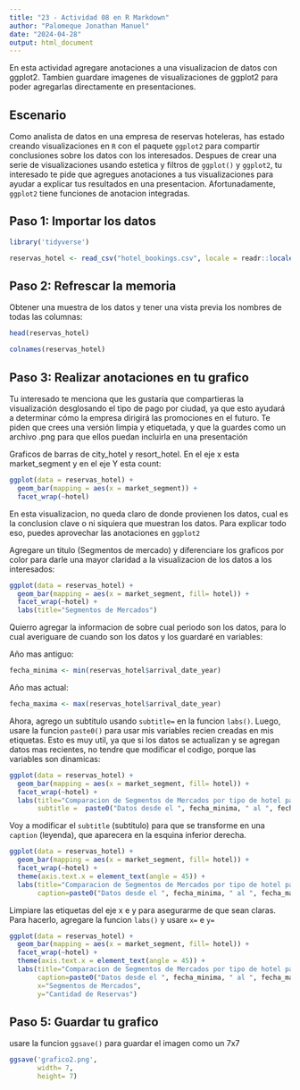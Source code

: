 ```yaml
---
title: "23 - Actividad 08 en R Markdown"
author: "Palomeque Jonathan Manuel"
date: "2024-04-28"
output: html_document
---
```



En esta actividad agregare anotaciones a una visualizacion de datos con ggplot2. Tambien guardare imagenes de visualizaciones de ggplot2 para poder agregarlas  directamente en presentaciones.

## Escenario
Como analista de datos en una empresa de reservas hoteleras, has estado creando visualizaciones en `R` con el paquete `ggplot2` para compartir conclusiones sobre los datos con los interesados. Despues de crear una serie de visualizaciones usando estetica y filtros de `ggplot()` y `ggplot2`, tu interesado te pide que agregues anotaciones a tus visualizaciones para ayudar a explicar tus resultados  en una presentacion. Afortunadamente, `ggplot2` tiene funciones de anotacion integradas.

## Paso 1: Importar los datos

```r
library('tidyverse')
```

```r
reservas_hotel <- read_csv("hotel_bookings.csv", locale = readr::locale(encoding = "latin1"))
```
## Paso 2: Refrescar la memoria
Obtener una muestra de los datos y tener una vista previa los nombres de todas las columnas:

```r
head(reservas_hotel)
```

```r
colnames(reservas_hotel)
```
## Paso 3:  Realizar anotaciones en tu grafico
Tu interesado te menciona que les gustaría que compartieras la visualización 
desglosando el tipo de pago por ciudad, ya que esto ayudará a determinar cómo 
la empresa dirigirá las promociones en el futuro. Te piden que crees una 
versión limpia y etiquetada, y que la guardes como un archivo .png para que 
ellos puedan incluirla en una presentación

Graficos de barras de city_hotel y resort_hotel. En el eje x esta market_segment
y en el eje Y esta count:
```r
ggplot(data = reservas_hotel) +
  geom_bar(mapping = aes(x = market_segment)) +
  facet_wrap(~hotel)
```
En esta visualizacion, no queda claro de donde provienen los datos, cual es la
conclusion clave o ni siquiera que muestran los datos. Para explicar todo eso,
puedes aprovechar las anotaciones en `ggplot2`

Agregare un titulo (Segmentos de mercado) y diferenciare los graficos por color
para darle una mayor claridad a la visualizacion de los datos a los interesados:
```r
ggplot(data = reservas_hotel) +
  geom_bar(mapping = aes(x = market_segment, fill= hotel)) +
  facet_wrap(~hotel) +
  labs(title="Segmentos de Mercados")
```
Quierro agregar la informacion de sobre cual periodo son los datos, para lo cual
averiguare de cuando son los datos y los guardaré en variables:

Año mas antiguo:
```r
fecha_minima <- min(reservas_hotel$arrival_date_year)
```

Año mas actual:
```r
fecha_maxima <- max(reservas_hotel$arrival_date_year)
```

Ahora, agrego un subtitulo usando `subtitle=` en la funcion `labs()`. 
Luego, usare la funcion `paste0()` para usar mis variables recien creadas en 
mis etiquetas. 
Esto es muy util, ya que si los datos se actualizan y se agregan datos mas 
recientes, no tendre que modificar el codigo, porque las variables son dinamicas:

```r
ggplot(data = reservas_hotel) +
  geom_bar(mapping = aes(x = market_segment, fill= hotel)) +
  facet_wrap(~hotel) +
  labs(title="Comparacion de Segmentos de Mercados por tipo de hotel para reservas",
       subtitle =  paste0("Datos desde el ", fecha_minima, " al ", fecha_maxima))
```
Voy a modificar el `subtitle` (subtitulo) para que se transforme en una `caption` 
(leyenda), que aparecera en la esquina inferior derecha.

```r
ggplot(data = reservas_hotel) +
  geom_bar(mapping = aes(x = market_segment, fill= hotel)) +
  facet_wrap(~hotel) +
  theme(axis.text.x = element_text(angle = 45)) +
  labs(title="Comparacion de Segmentos de Mercados por tipo de hotel para reservas",
       caption=paste0("Datos desde el ", fecha_minima, " al ", fecha_maxima))
```

Limpiare las etiquetas del eje x e y para asegurarme de que sean claras. Para 
hacerlo, agregare la funcion `labs()` y usare `x=` e `y=`

```r
ggplot(data = reservas_hotel) +
  geom_bar(mapping = aes(x = market_segment, fill= hotel)) +
  facet_wrap(~hotel) +
  theme(axis.text.x = element_text(angle = 45)) +
  labs(title="Comparacion de Segmentos de Mercados por tipo de hotel para reservas",
       caption=paste0("Datos desde el ", fecha_minima, " al ", fecha_maxima),
       x="Segmentos de Mercados",
       y="Cantidad de Reservas")
```

## Paso 5: Guardar tu grafico
usare la funcion `ggsave()` para guardar el imagen como un 7x7 
```r
ggsave('grafico2.png',
       width= 7,
       height= 7)
```

